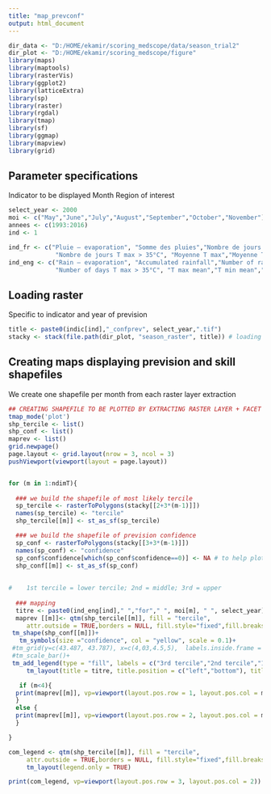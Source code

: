 ```yaml
---
title: "map_prevconf"
output: html_document
---
```


```r
dir_data <- "D:/HOME/ekamir/scoring_medscope/data/season_trial2" 
dir_plot <- "D:/HOME/ekamir/scoring_medscope/figure" 
library(maps)
library(maptools)
library(rasterVis)
library(ggplot2)
library(latticeExtra)
library(sp)
library(raster)
library(rgdal)
library(tmap)
library(sf)
library(ggmap)
library(mapview)
library(grid)
```
## Parameter specifications

Indicator to be displayed
Month
Region of interest

```r
select_year <- 2000
moi <- c("May","June","July","August","September","October","November")
annees <- c(1993:2016)
ind <- 1

ind_fr <- c("Pluie – evaporation", "Somme des pluies","Nombre de jours de pluie","Nombre de jours T max > 25°C", 
             "Nombre de jours T max > 35°C", "Moyenne T max","Moyenne T min","Moyenne T moy")
ind_eng <- c("Rain – evaporation", "Accumulated rainfall","Number of rainy days","Number of days T max > 25°C", 
             "Number of days T max > 35°C", "T max mean","T min mean","T mean mean")

```
## Loading raster

Specific to indicator and year of prevision

```r

title <- paste0(indic[ind],"_confprev", select_year,".tif")
stacky <- stack(file.path(dir_plot, "season_raster", title)) # loading stack file

```
## Creating maps displaying prevision and skill shapefiles

We create one shapefile per month from each raster layer extraction

```r

## CREATING SHAPEFILE TO BE PLOTTED BY EXTRACTING RASTER LAYER + FACET DISPLAYING 
tmap_mode('plot')
shp_tercile <- list()
shp_conf <- list()
maprev <- list()
grid.newpage()
page.layout <- grid.layout(nrow = 3, ncol = 3)
pushViewport(viewport(layout = page.layout))


for (m in 1:ndimT){
 
  ### we build the shapefile of most likely tercile 
  sp_tercile <- rasterToPolygons(stacky[[2+3*(m-1)]]) 
  names(sp_tercile) <- "tercile"
  shp_tercile[[m]] <- st_as_sf(sp_tercile)

  ### we build the shapefile of prevision confidence
  sp_conf <- rasterToPolygons(stacky[[3+3*(m-1)]])
  names(sp_conf) <- "confidence"
  sp_conf$confidence[which(sp_conf$confidence==0)] <- NA # to help plotting
  shp_conf[[m]] <- st_as_sf(sp_conf)
  
   
#    1st tercile = lower tercile; 2nd = middle; 3rd = upper
  
  ### mapping
  titre <- paste0(ind_eng[ind]," ","for"," ", moi[m], " ", select_year)
  maprev [[m]]<- qtm(shp_tercile[[m]], fill = "tercile",
     attr.outside = TRUE,borders = NULL, fill.style="fixed",fill.breaks=c(1,2,3,4), fill.palette = c("darkslategray2","lightgrey","dodgerblue3"), legend.fill.show=FALSE)+ 
 tm_shape(shp_conf[[m]])+
   tm_symbols(size ="confidence", col = "yellow", scale = 0.1)+
 #tm_grid(y=c(43.487, 43.787), x=c(4,03,4.5,5),  labels.inside.frame = TRUE, alpha = 0, labels.rot = c(0,90))+
 #tm_scale_bar()+
 tm_add_legend(type = "fill", labels = c("3rd tercile","2nd tercile","1st tercile"), col =  c("dodgerblue3","lightgrey","darkslategray2"), alpha = 0.5)+
     tm_layout(title = titre, title.position = c("left","bottom"), title.size = 0.5, legend.show = FALSE)

   if (m<4){
  print(maprev[[m]], vp=viewport(layout.pos.row = 1, layout.pos.col = m))
  }
  else {
  print(maprev[[m]], vp=viewport(layout.pos.row = 2, layout.pos.col = m-3))
  }

}

com_legend <- qtm(shp_tercile[[m]], fill = "tercile",
     attr.outside = TRUE,borders = NULL, fill.style="fixed",fill.breaks=c(1,2,3,4), fill.palette = c("darkslategray2","lightgrey","dodgerblue3"))+  
     tm_layout(legend.only = TRUE)

print(com_legend, vp=viewport(layout.pos.row = 3, layout.pos.col = 2))


```

